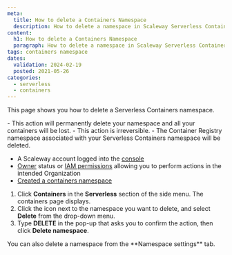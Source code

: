 ```yaml
---
meta:
  title: How to delete a Containers Namespace
  description: How to delete a namespace in Scaleway Serverless Containers.
content:
  h1: How to delete a Containers Namespace
  paragraph: How to delete a namespace in Scaleway Serverless Containers.
tags: containers namespace
dates:
  validation: 2024-02-19
  posted: 2021-05-26
categories:
  - serverless
  - containers
---
```


This page shows you how to delete a Serverless Containers namespace.

<Message type="important">
  - This action will permanently delete your namespace and all your containers will be lost.
  - This action is irreversible.
  - The Container Registry namespace associated with your Serverless Containers namespace will be deleted.
</Message>

<Macro id="requirements" />

- A Scaleway account logged into the [console](https://console.scaleway.com)
- [Owner](/identity-and-access-management/iam/concepts/#owner) status or [IAM permissions](/identity-and-access-management/iam/concepts/#permission) allowing you to perform actions in the intended Organization
- [Created a containers namespace](/serverless/containers/how-to/create-a-containers-namespace/)

1. Click **Containers** in the **Serverless** section of the side menu. The containers page displays.
2. Click the <Icon name="more" /> icon next to the namespace you want to delete, and select **Delete** from the drop-down menu.
3. Type **DELETE** in the pop-up that asks you to confirm the action, then click **Delete namespace**.

<Message type="tip">
  You can also delete a namespace from the **Namespace settings** tab.
</Message>


